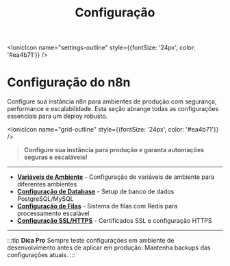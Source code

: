﻿---
sidebar_position: 1
title: Configuração
description: Configure n8n para ambientes de produção robustos e seguros
keywords: [n8n, configuração, variáveis, banco de dados, redis, ssl, https]
---

<IonicIcon name="settings-outline" style={{fontSize: '24px', color: '#ea4b71'}} />

# Configuração do n8n

Configure sua instância n8n para ambientes de produção com segurança, performance e escalabilidade. Esta seção abrange todas as configurações essenciais para um deploy robusto.

<IonicIcon name="grid-outline" style={{fontSize: '24px', color: '#ea4b71'}} />

> **Configure sua instância para produção e garanta automações seguras e escaláveis!**

---

- **[Variáveis de Ambiente](./variaveis-ambiente)** - Configuração de variáveis de ambiente para diferentes ambientes
- **[Configuração de Database](./database)** - Setup de banco de dados PostgreSQL/MySQL
- **[Configuração de Filas](./queues)** - Sistema de filas com Redis para processamento escalável
- **[Configuração SSL/HTTPS](./ssl-https)** - Certificados SSL e configuração HTTPS

---

:::tip **Dica Pro**
Sempre teste configurações em ambiente de desenvolvimento antes de aplicar em produção. Mantenha backups das configurações atuais.
:::
